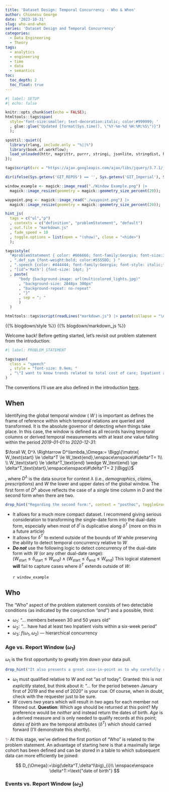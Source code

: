 ```yaml
---
title: 'Dataset Design: Temporal Concurrency - Who & When'
author: Chionesu George
date: '2023-10-31'
slug: who-and-when
series: 'Dataset Design and Temporal Concurrency'
categories:
  - Data Engineering
  - Theory
tags:
  - analytics
  - engineering
  - time
  - data
  - semantics
toc: 
  toc_depth: 2
  toc_float: true
---
```


```r
#| label: SETUP
#| echo: false

knitr::opts_chunk$set(echo = FALSE);
htmltools::tags$span(
  style='font-size:smaller; text-decoration:italic; color:#999999; '
  , glue::glue("Updated {format(Sys.time(), \"%Y-%m-%d %H:%M:%S\")}")
  );

spsUtil::quiet({
  library(rlang, include.only = "%||%")
  library(book.of.workflow); 
  load_unloaded(httr, magrittr, purrr, stringi, jsonlite, stringdist, htmltools, plotly, book.of.utilities, "data.table{+%between%}")
});

tags$script(src = "https://ajax.googleapis.com/ajax/libs/jquery/3.7.1/jquery.min.js");

dir(ifelse(Sys.getenv('GIT_REPOS') == '', Sys.getenv('GIT_Imperial'), Sys.getenv('GIT_REPOS')), pattern = "(javascript|footer).+R$", recursive = TRUE, full.names = TRUE) |> walk(source);

window_example <- magick::image_read("./Window Example.png") |> 
  magick::image_resize(geometry = magick::geometry_size_percent(20));

waypoint.png <- magick::image_read("./waypoint.png") |> 
  magick::image_resize(geometry = magick::geometry_size_percent(20));

hint_js(
  tags = c("ul","p")
  , contexts = c("definition", "problemStatement", "default")
  , out.file = "markdown.js"
  , fade_speed = 10
  , toggle.options = list(open = "(show)", close = "<hide>")
  ); 

tags$style(
  "#problemStatement { color: #666666; font-family:Georgia; font-size:14pt; }"
  , ".def_sym {font-weight:bold; color:#5555DD; } "
  , ".speech {color: #444444; font-family:Georgia; font-style: italic;font-size:16pt;  }"
  , "[id^='Math'] {font-size: 14pt; }"
  , paste(
      "body {background-image: url(multicolored_lights.jpg)"
      , "background-size: 2048px 300px"
      , "background-repeat: no-repeat"
      , "}"
      , sep = "; "
      )
  )

htmltools::tags$script(readLines("markdown.js") |> paste(collapse = "\n"));
```

{{% blogdown/style %}}
{{% blogdown/markdown_js %}}

Welcome back!  Before getting started, let's revisit out problem statement from the introduction:

```r
#| label: PROBLEM_STATEMENT

tags$span(
  class = "speech"
  , style = "font-size: 0.9em; "
  , "\"I want to know trends related to total cost of care; Inpatient average lengths of stay; lapses in medication adherence; and member counts for the period between January first of 2019 and the end of 2020. Med lapses should show monthly totals and cumulative monthly totals. Pull members between 30 and 50 years old and have had at least two Inpatient visits within a six-week period. I need to see results by month; all services received and corresponding facilities; and member demographics.\""
)
```

The conventions I'll use are also defined in the introduction [here](../introduction#definitions--conventions){target='_blank'}.

## When

Identifying the global temporal window ( $W$ ) is important as defines the frame of reference within which temporal relations are queried and transformed. It is the absolute governor of detecting *when* things take place.  In this case, the window is defined as all records having temporal columns or derived temporal measurements with at least *one* value falling within the period *2019-01-01* to *2020-12-31*:

[ $\forall W, D^λ \Rightarrow D^\lambda_\Omega:= \Bigg\{\matrix{ W_\text{start} \le \delta^T \le W_\text{end},\enspace\enspace\#\delta^T= 1\\ \\ W_\text{start} \le \delta^T_\text{end} \wedge W_\text{end} \ge \delta^T_\text{start},\enspace\enspace\#\delta^T= 2 }\Bigg\}$ ]{.mathblock}

, where $D^\lambda$ is the data source for context $\lambda$ (i.e., *demographics*, *claims*, *prescriptions*) and $W$ the lower and upper dates of the global window. The first form of $D^\lambda$ above reflects the case of a *single* time column in $D$ and the second form when there are two.
```r
drop_hint("Regarding the second form:", context = "posthoc", toggleGroup = 0)
```

- It allows for a much more compact dataset. I recommend giving serious consideration to transforming the single-date form into the dual-date form, especially when most of $\delta^I$ is duplicative along $\delta^T$ (more on this in a future article)
- It allows for $\delta^T$ to extend outside of the bounds of $W$ while preserving the ability to detect temporal concurrency relative to $W$
- ***Do not*** use the following logic to detect concurrency of the dual-date form with $W$ (or any other dual-date range):<br>[ $(W_\text{start} \le \delta_\text{start} \le W_\text{end} ) \wedge (W_\text{start} \le \delta_\text{end} \le W_\text{end})$ ]{.mathblock} This logical statement **will** fail to capture cases where $\delta^T$ extends outside of $W$:<br><br>`r window_example`

## Who

The "Who" aspect of the problem statement consists of two detectable conditions (as indicated by the conjunction *"and"*) and a possible, third:

- [ $\omega_1$]{.bigMath}: ["... members between 30 and 50 years old"]{.speech #omega-1-def}
- [ $\omega_2$]{.bigMath}: ["... have had at least two Inpatient visits within a six-week period"]{.speech #omega-2-def}
- [ $\omega_3$]{.bigMath}: $f(\omega_1, \omega_2)$ &mdash; [hierarchical concurrency]{.speech #omega-3-def}

### [Age vs. Report Window]{#omega-1} ([ $\omega_1$]{.medMath omega_id=1}) 

[ $\omega_1$]{.medMath omega_id=1} is the first opportunity to greatly trim down your data pull.

```r
drop_hint("It also presents a great case-in-point as to why carefully reading over a request <i>before</i> thrashing away at the keyboard is important:", context = "posthoc", toggleGroup = 1)
```

- [ $\omega_1$]{.medMath omega_id=1} must qualified relative to [ $W$]{.medMath} and not ["as of today"]{.speech}. Granted: this is not *explicitly* stated, but think about it: ["... for the period between January first of 2019 and the end of 2020"]{.speech} is your cue. Of course, when in doubt, check with the requester just to be sure.
- [ $W$]{.medMath} covers *two* years which will result in *two* ages for each member not filtered out. **Question**: Which age should be returned at this point? My preference would be *neither* and instead return the dates of birth. *Age* is a derived measure and is only needed to qualify records at this point; *dates of birth* are the temporal attributes ([ $\delta^T$]{.medMath}) which should carried forward (I'll demonstrate this shortly).

[ &#10024; ]{.bigMath style="color:#330033; "} At this stage, we've defined the first portion of ["Who"]{.speech} is related to the problem statement.  An advantage of starting here is that a maximally large cohort has been defined and can be stored in a table to which subsequent data can more efficiently be joined:

$$
D_{\Omega}:=\big(\delta^T,\delta^I\big)_{i}\\
\enspace\enspace \delta^T:=\text{"date of birth"}
$$

### [Events vs. Report Window]{#omega-2} ([ $\omega_2$]{.medMath omega_id=2})

